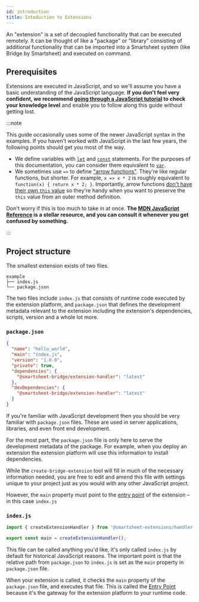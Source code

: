```yaml
---
id: introduction
title: Intoduction to Extensions
---
```



An "extension" is a set of decoupled functionality that can be executed remotely. It can be thought of like a "package" or "library" consisting of additional functionality that can be imported into a Smartsheet system (like Bridge by Smartsheet) and executed on command.

## Prerequisites

Extensions are executed in JavaScript, and so we'll assume you have a basic understanding of the JavaScript language. **If you don't feel very confident, we recommend [going through a JavaScript tutorial](https://developer.mozilla.org/en-US/docs/Web/JavaScript/A_re-introduction_to_JavaScript) to check your knowledge level** and enable you to follow along this guide without getting lost.

:::note

This guide occasionally uses some of the newer JavaScript syntax in the examples. If you haven't worked with JavaScript in the last few years, the following points should get you most of the way.

- We define variables with [`let`](https://developer.mozilla.org/en-US/docs/Web/JavaScript/Reference/Statements/let) and [`const`](https://developer.mozilla.org/en-US/docs/Web/JavaScript/Reference/Statements/const) statements. For the purposes of this documentation, you can consider them equivalent to [`var`](https://developer.mozilla.org/en-US/docs/Web/JavaScript/Reference/Statements/var).
- We sometimes use `=>` to define ["arrow functions"](https://developer.mozilla.org/en-US/docs/Web/JavaScript/Reference/Functions/Arrow_functions). They're like regular functions, but shorter. For example, `x => x * 2` is roughly equivalent to `function(x) { return x * 2; }`. Importantly, arrow functions [don't have their own `this` value](https://developer.mozilla.org/en-US/docs/Web/JavaScript/Reference/Functions/Arrow_functions#No_separate_this) so they're handy when you want to preserve the `this` value from an outer method definition.

Don't worry if this is too much to take in at once. **The [MDN JavaScript Reference](https://developer.mozilla.org/en-US/docs/Web/JavaScript) is a stellar resource, and you can consult it whenever you get confused by something.**

:::

## Project structure

The smallest extension exists of two files.

```
example
├── index.js
└── package.json
```

The two files include `index.js` that consists of runtime code executed by the extension platform, and `package.json` that defines the development metadata relevant to the extension including the extension's dependencies, scripts, version and a whole lot more.

### `package.json`

```json title="Example package.json"
{
  "name": "hello_world",
  "main": "index.js",
  "version": "1.0.0",
  "private": true,
  "dependencies": {
    "@smartsheet-bridge/extension-handler": "latest"
  },
  "devDependencies": {
    "@smartsheet-bridge/extension-handler": "latest"
  }
}
```

If you're familiar with JavaScript development then you should be very familiar with `package.json` files. These are used in server applications, libraries, and even front end development.

For the most part, the `package.json` file is only here to serve the development metadata of the package. For example, when you deploy an extension the extension platform will use this information to install dependencies.

While the `create-bridge-extension` tool will fill in much of the necessary information needed, you are free to edit and amend this file with settings unique to your project just as you would with any other JavaScript project.

However, the `main` property must point to the [entry point](./entry) of the extension – in this case `index.js`

### `index.js`

```js title="Example index.js"
import { createExtensionHandler } from '@smartsheet-extensions/handler';

export const main = createExtensionHandler();
```

This file can be called anything you'd like, it's only called `index.js` by default for historical JavaScript reasons. The important point is that the relative path from `package.json` to `index.js` is set as the `main` property in `package.json` file.

When your extension is called, it checks the `main` property of the `package.json` file, and executes that file. This is called the [Entry Point](./entry) because it's the gateway for the extension platform to your runtime code.
